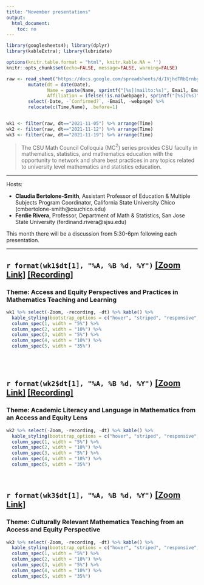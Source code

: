 ```yaml
---
title: "November presentations"
output:
  html_document:
    toc: no
---
```


```r
library(googlesheets4); library(dplyr)
library(kableExtra); library(lubridate)

options(knitr.table.format = "html", knitr.kable.NA = '') 
knitr::opts_chunk$set(echo=FALSE, message=FALSE, warning=FALSE) 

raw <- read_sheet("https://docs.google.com/spreadsheets/d/1VjhdTRbQrnbgKvYvxaYUQRUDhzHItW0ITfUejQclBb4/edit#gid=1389752095") %>%
        mutate(dt = date(Date), 
               Name = paste(Name, sprintf("[%s](mailto:%s)", Email, Email)), 
               Affiliation = ifelse(!is.na(webpage), sprintf("[%s](%s)", Affiliation, webpage), Affiliation)) %>% 
        select(-Date, -`Confirmed?`, -Email, -webpage) %>%
        relocate(c(Time,Name), .before=1)


wk1 <- filter(raw, dt=="2021-11-05") %>% arrange(Time)
wk2 <- filter(raw, dt=="2021-11-12") %>% arrange(Time)
wk3 <- filter(raw, dt=="2021-11-19") %>% arrange(Time)

```

> The CSU Math Council Colloquia (MC$^2$) series provides CSU faculty in mathematics, statistics, and mathematics education with the opportunity to network and share best practices in any topics related to university level mathematics and statistics education.

----

Hosts: 

* **Claudia  Bertolone-Smith**, Assistant Professor of Education & Multiple Subjects Program Coordinator, California State University Chico (cmbertolone-smith@csuchico.edu)
* **Ferdie Rivera**, Professor, Department of Math & Statistics, San Jose State University (ferdinand.rivera@sjsu.edu)

This month there will be a discussion from 5:30-6pm following each presentation. 

----

## `r format(wk1$dt[1], "%A, %B %d, %Y")` [[Zoom Link]](`r na.omit(wk1$Zoom)[1]`) [[Recording]](`r na.omit(wk1$recording)[1]`)

### Theme: Access and Equity Perspectives and Practices in Mathematics Teaching and Learning

```r
wk1 %>% select(-Zoom, -recording, -dt) %>% kable() %>% 
  kable_styling(bootstrap_options = c("hover", "striped", "responsive", "bordered")) %>%  
  column_spec(1, width = "5%") %>% 
  column_spec(2, width = "10%") %>%
  column_spec(3, width = "5%") %>%
  column_spec(4, width = "10%") %>% 
  column_spec(5, width = "35%")
```

<br> <br> 

## `r format(wk2$dt[1], "%A, %B %d, %Y")` [[Zoom Link]](`r na.omit(wk2$Zoom)[1]`) [[Recording]](`r na.omit(wk2$recording)[1]`)

### Theme: Academic Literacy and Language in Mathematics from an Access and Equity Lens

```r
wk2 %>% select(-Zoom, -recording, -dt) %>% kable() %>% 
  kable_styling(bootstrap_options = c("hover", "striped", "responsive", "bordered")) %>%  
  column_spec(1, width = "5%") %>% 
  column_spec(2, width = "10%") %>%
  column_spec(3, width = "5%") %>%
  column_spec(4, width = "10%") %>% 
  column_spec(5, width = "35%")
```

<br> 

## `r format(wk3$dt[1], "%A, %B %d, %Y")` [[Zoom Link]](`r na.omit(wk3$Zoom)[1]`)

### Theme: Culturally Relevant Mathematics Teaching from an Access and Equity Perspective

```r
wk3 %>% select(-Zoom, -recording, -dt) %>% kable() %>% 
  kable_styling(bootstrap_options = c("hover", "striped", "responsive", "bordered")) %>%  
  column_spec(1, width = "5%") %>% 
  column_spec(2, width = "10%") %>%
  column_spec(3, width = "5%") %>%
  column_spec(4, width = "10%") %>% 
  column_spec(5, width = "35%")
```
